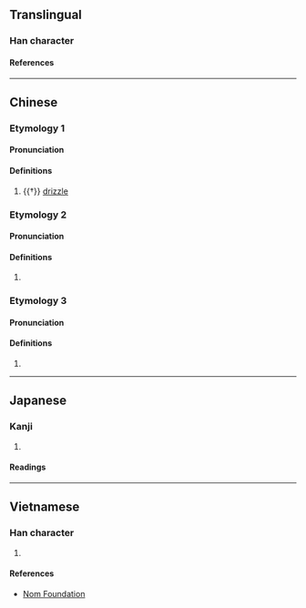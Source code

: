 {{character info/new}}
==Translingual==

===Han character===
{{Han char|rn=85|rad=水|as=10|sn=13|four=38140|canj=EUNK,EUUK|ids=⿰氵𢼸,⿰氵𣁋}}

====References====
{{Han ref|kx=0640.140|dkj=17959|dj=1047.090|hdz=31699.060|uh=6EA6}}

----

==Chinese==
{{zh-forms|alt=㵟}}

===Etymology 1===

====Pronunciation====
{{zh-pron
|m=溦
|c=mei4,mei4-1
|mn=bî
|mc=2
|oc=y
|ma=
|cat=n
}}

====Definitions====
{{zh-hanzi}}

# {{†}} [[drizzle]]

===Etymology 2===

====Pronunciation====
{{zh-pron
|m=méi
|c=mei4
|mc=1
|ma=y
|cat=n
}}

====Definitions====
{{zh-hanzi}}

# {{zh-alt-form|湄|shore; edge}}

===Etymology 3===

====Pronunciation====
{{zh-pron
|m=méi
|c=mei4
|ma=y
|cat=n
}}

====Definitions====
{{zh-hanzi}}

# {{zh-alt-form|黴|mould}}

----

==Japanese==

===Kanji===
{{ja-kanji|grade=|rs=水10}}

# {{defn|lang=ja|sort=水10}}

====Readings====
{{ja-readings
|on=み, び
|kun=こさめ, たに, かび
}}

----

==Vietnamese==

===Han character===
{{vi-readings|rs=水10|reading=vi}}

# {{defn|lang=vi|sort=水10}}

====References====
*[http://nomfoundation.org/common/nom_details.php?codepoint=6ea6 Nom Foundation]